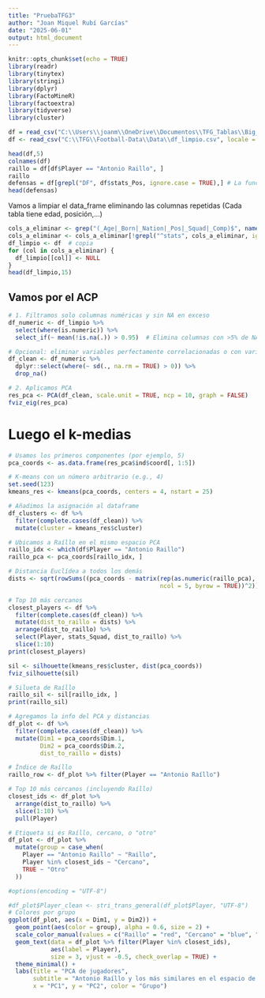 ```yaml
---
title: "PruebaTFG3"
author: "Joan Miquel Rubí Garcías"
date: "2025-06-01"
output: html_document
---
```

```r
knitr::opts_chunk$set(echo = TRUE)
library(readr)
library(tinytex)
library(stringi)
library(dplyr)
library(FactoMineR)
library(factoextra)
library(tidyverse)
library(cluster)

```

```r
df = read_csv("C:\\Users\\joanm\\OneDrive\\Documentos\\TFG_Tablas\\Big_5_European_Leagues_all_stats_LanusStats")
df <- read_csv("C:\\TFG\\Football-Data\\Data\\df_limpio.csv", locale = locale(encoding = "ASCII"))
```

```r
head(df,5)
colnames(df)
raillo = df[df$Player == "Antonio Raillo", ]
raillo
defensas = df[grepl("DF", df$stats_Pos, ignore.case = TRUE),] # La funcion grepl actua como include()
head(defensas)
```
Vamos a limpiar el data_frame eliminando las columnas repetidas (Cada tabla tiene edad, posición,...)
```r
cols_a_eliminar <- grep("(_Age|_Born|_Nation|_Pos|_Squad|_Comp)$", names(df), value = TRUE)
cols_a_eliminar <- cols_a_eliminar[!grepl("^stats", cols_a_eliminar, ignore.case = TRUE)]
df_limpio <- df  # copia
for (col in cols_a_eliminar) {
  df_limpio[[col]] <- NULL
}
head(df_limpio,15)  
```

## Vamos por el ACP

```r
# 1. Filtramos solo columnas numéricas y sin NA en exceso
df_numeric <- df_limpio %>%
  select(where(is.numeric)) %>%
  select_if(~ mean(!is.na(.)) > 0.95)  # Elimina columnas con >5% de NAs

# Opcional: eliminar variables perfectamente correlacionadas o con varianza cero
df_clean <- df_numeric %>%
  dplyr::select(where(~ sd(., na.rm = TRUE) > 0)) %>% 
  drop_na()

# 2. Aplicamos PCA
res_pca <- PCA(df_clean, scale.unit = TRUE, ncp = 10, graph = FALSE)
fviz_eig(res_pca)  
```
# Luego el k-medias

```r
# Usamos los primeros componentes (por ejemplo, 5)
pca_coords <- as.data.frame(res_pca$ind$coord[, 1:5])

# K-means con un número arbitrario (e.g., 4)
set.seed(123)
kmeans_res <- kmeans(pca_coords, centers = 4, nstart = 25)

# Añadimos la asignación al dataframe
df_clusters <- df %>%
  filter(complete.cases(df_clean)) %>%
  mutate(cluster = kmeans_res$cluster)

```


```r
# Ubicamos a Raíllo en el mismo espacio PCA
raillo_idx <- which(df$Player == "Antonio Raillo")
raillo_pca <- pca_coords[raillo_idx, ]

# Distancia Euclídea a todos los demás
dists <- sqrt(rowSums((pca_coords - matrix(rep(as.numeric(raillo_pca), nrow(pca_coords)),
                                           ncol = 5, byrow = TRUE))^2))

# Top 10 más cercanos
closest_players <- df %>%
  filter(complete.cases(df_clean)) %>%
  mutate(dist_to_raillo = dists) %>%
  arrange(dist_to_raillo) %>%
  select(Player, stats_Squad, dist_to_raillo) %>%
  slice(1:10)
print(closest_players)
```

```r

sil <- silhouette(kmeans_res$cluster, dist(pca_coords))
fviz_silhouette(sil)

# Silueta de Raíllo
raillo_sil <- sil[raillo_idx, ]
print(raillo_sil)
```

```r
# Agregamos la info del PCA y distancias
df_plot <- df %>%
  filter(complete.cases(df_clean)) %>%
  mutate(Dim1 = pca_coords$Dim.1,
         Dim2 = pca_coords$Dim.2,
         dist_to_raillo = dists)

# Índice de Raíllo
raillo_row <- df_plot %>% filter(Player == "Antonio Raíllo")

# Top 10 más cercanos (incluyendo Raíllo)
closest_ids <- df_plot %>%
  arrange(dist_to_raillo) %>%
  slice(1:10) %>%
  pull(Player)

# Etiqueta si es Raíllo, cercano, o "otro"
df_plot <- df_plot %>%
  mutate(group = case_when(
    Player == "Antonio Raillo" ~ "Raillo",
    Player %in% closest_ids ~ "Cercano",
    TRUE ~ "Otro"
  ))

#options(encoding = "UTF-8")

#df_plot$Player_clean <- stri_trans_general(df_plot$Player, "UTF-8")
# Colores por grupo
ggplot(df_plot, aes(x = Dim1, y = Dim2)) +
  geom_point(aes(color = group), alpha = 0.6, size = 2) +
  scale_color_manual(values = c("Raillo" = "red", "Cercano" = "blue", "Otro" = "gray80")) +
  geom_text(data = df_plot %>% filter(Player %in% closest_ids),
            aes(label = Player),
            size = 3, vjust = -0.5, check_overlap = TRUE) +
  theme_minimal() +
  labs(title = "PCA de jugadores",
       subtitle = "Antonio Raíllo y los más similares en el espacio de componentes",
       x = "PC1", y = "PC2", color = "Grupo")
```

